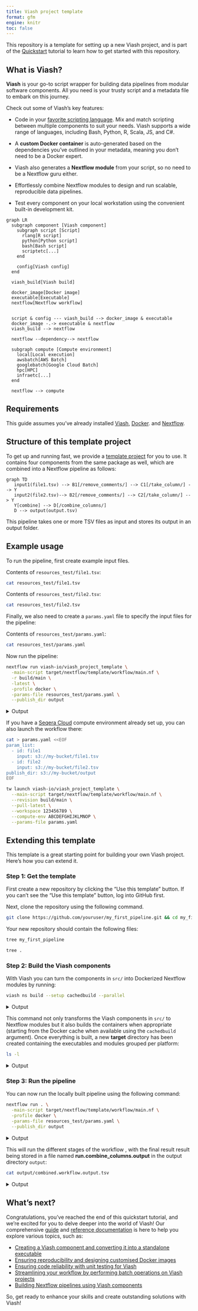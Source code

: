```yaml
---
title: Viash project template
format: gfm
engine: knitr
toc: false
---
```


<!-- README.md is generated from README.qmd using quarto render. Please edit that file -->

This repository is a template for setting up a new Viash project, and is part of the [Quickstart](https://viash.io/quickstart) tutorial to learn how to get started with this repository.

## What is Viash?

**Viash** is your go-to script wrapper for building data pipelines from modular software components. All you need is your trusty script and a metadata file to embark on this journey.

Check out some of Viash's key features:

- Code in your [favorite scripting language](/guide/component/create-component.html). Mix and match scripting between multiple components to suit your needs. Viash supports a wide range of languages, including Bash, Python, R, Scala, JS, and C#.

- A **custom Docker container** is auto-generated based on the dependencies you've outlined in your metadata, meaning you don't need to be a Docker expert.

- Viash also generates a **Nextflow module** from your script, so no need to be a Nextflow guru either.

- Effortlessly combine Nextflow modules to design and run scalable, reproducible data pipelines.

- Test every component on your local workstation using the convenient built-in development kit.

```mermaid
graph LR
  subgraph component [Viash component]
    subgraph script [Script]
      rlang[R script]
      python[Python script]
      bash[Bash script]
      scriptetc[...]
    end

    config[Viash config]
  end

  viash_build[Viash build]

  docker_image[Docker image]
  executable[Executable]
  nextflow[Nextflow workflow]

  
  script & config --- viash_build --> docker_image & executable
  docker_image -.-> executable & nextflow
  viash_build --> nextflow

  nextflow --dependency--> nextflow

  subgraph compute [Compute environment]
    local[Local execution]
    awsbatch[AWS Batch]
    googlebatch[Google Cloud Batch]
    hpc[HPC]
    infraetc[...]
  end

  nextflow --> compute
```

## Requirements

This guide assumes you've already installed [Viash](https://viash.io/installation), [Docker](https://docs.docker.com/engine/install). and [Nextflow](https://www.nextflow.io/index.html#GetStarted).


## Structure of this template project

To get up and running fast, we provide a [template project](https://github.com/viash-io/viash_project_template) for you to use. It contains four components from the same package as well, which are combined into a Nextflow pipeline as follows:

```mermaid
graph TD
   input1(file1.tsv) --> B1[/remove_comments/] --> C1[/take_column/] --> Y
   input2(file2.tsv)--> B2[/remove_comments/] --> C2[/take_column/] --> Y
   Y[combine] --> D[/combine_columns/]
   D --> output(output.tsv)
```

This pipeline takes one or more TSV files as input and stores its output in an output folder.

## Example usage

To run the pipeline, first create example input files.

Contents of `resources_test/file1.tsv`:

```bash
cat resources_test/file1.tsv
```

Contents of `resources_test/file2.tsv`:

```bash
cat resources_test/file2.tsv
```

Finally, we also need to create a `params.yaml` file to specify the input files for the pipeline:

Contents of `resources_test/params.yaml`:

```bash
cat resources_test/params.yaml
```

Now run the pipeline:

```bash
nextflow run viash-io/viash_project_template \
  -main-script target/nextflow/template/workflow/main.nf \
  -r build/main \
  -latest \
  -profile docker \
  -params-file resources_test/params.yaml \
  --publish_dir output
```

<details>
<summary>Output</summary>

```bash
# avoid ansi log for proper static output using -ansi-log false
nextflow run viash-io/viash_project_template \
  -main-script target/nextflow/template/workflow/main.nf \
  -r build/main \
  -latest \
  -profile docker \
  --publish_dir output \
  -params-file resources_test/params.yaml \
  -ansi-log false
```

</details>

If you have a [Seqera Cloud](https://cloud.seqera.io) compute environment already set up, you can also launch the workflow there:

```bash
cat > params.yaml <<EOF
param_list:
  - id: file1
    input: s3://my-bucket/file1.tsv
  - id: file2
    input: s3://my-bucket/file2.tsv
publish_dir: s3://my-bucket/output
EOF

tw launch viash-io/viash_project_template \
  --main-script target/nextflow/template/workflow/main.nf \
  --revision build/main \
  --pull-latest \
  --workspace 123456789 \
  --compute-env ABCDEFGHIJKLMNOP \
  --params-file params.yaml
```

## Extending this template

This template is a great starting point for building your own Viash project. Here's how you can extend it.


### Step 1: Get the template

First create a new repository by clicking the "Use this template" button. If you can't see the "Use this template" button, log into GitHub first.

Next, clone the repository using the following command.

```bash
git clone https://github.com/youruser/my_first_pipeline.git && cd my_first_pipeline
```

Your new repository should contain the following files:

```bash
tree my_first_pipeline
```

```bash
tree .
```

### Step 2: Build the Viash components

With Viash you can turn the components in `src/` into Dockerized Nextflow modules by running:

```bash
viash ns build --setup cachedbuild --parallel
```

<details>
<summary>Output</summary>

```bash
viash ns build --setup cachedbuild --parallel
```

</details>

This command not only transforms the Viash components in `src/` to Nextflow modules but it also builds the containers when appropriate (starting from the Docker cache when available using the `cachedbuild` argument). Once everything is built, a new **target** directory has been created containing the executables and modules grouped per platform:

```bash
ls -l
```

<details>
<summary>Output</summary>
```bash
ls -l
```
</details>

### Step 3: Run the pipeline

You can now run the locally built pipeline using the following command:

```bash
nextflow run . \
  -main-script target/nextflow/template/workflow/main.nf \
  -profile docker \
  -params-file resources_test/params.yaml \
  --publish_dir output
```

<details>
<summary>Output</summary>
```bash
# avoid ansi log for proper static output using -ansi-log false
nextflow run . \
  -main-script target/nextflow/template/workflow/main.nf \
  -profile docker \
  -params-file resources_test/params.yaml \
  --publish_dir output \
  -ansi-log false
```
</details>

This will run the different stages of the workflow , with the final result result being stored in a file named **run.combine_columns.output** in the output directory `output`:

```bash
cat output/combined.workflow.output.tsv
```

<details>
<summary>Output</summary>
```bash
cat output/combined.workflow.output.tsv
```
</details>


## What's next?

Congratulations, you've reached the end of this quickstart tutorial, and we're excited for you to delve deeper into the world of Viash!
Our comprehensive [guide](https://viash.io/guide) and [reference documentation](https://viash.io/reference) is here to help you explore various topics, such as:

* [Creating a Viash component and converting it into a standalone executable](https://viash.io/guide/component/create-component)
* [Ensuring reproducibility and designing customised Docker images](https://viash.io/guide/component/add-dependencies)
* [Ensuring code reliability with unit testing for Viash](https://viash.io/guide/component/unit-testing)
* [Streamlining your workflow by performing batch operations on Viash projects](https://viash.io/guide/project/batch-processing)
* [Building Nextflow pipelines using Viash components](https://viash.io/guide/nextflow_vdsl3)

So, get ready to enhance your skills and create outstanding solutions with Viash!
